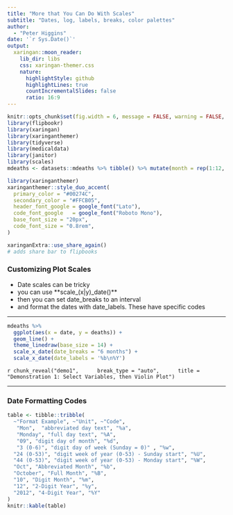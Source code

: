 ```yaml
---
title: "More that You Can Do With Scales"
subtitle: "Dates, log, labels, breaks, color palettes"  
author: 
  - "Peter Higgins"
date: '`r Sys.Date()`'
output:
  xaringan::moon_reader:
    lib_dir: libs
    css: xaringan-themer.css
    nature:
      highlightStyle: github
      highlightLines: true
      countIncrementalSlides: false
      ratio: 16:9
---
```


```r
knitr::opts_chunk$set(fig.width = 6, message = FALSE, warning = FALSE, comment = "", cache = FALSE, fig.retina = 3)
library(flipbookr)
library(xaringan)
library(xaringanthemer)
library(tidyverse)
library(medicaldata)
library(janitor)
library(scales)
mdeaths <- datasets::mdeaths %>% tibble() %>% mutate(month = rep(1:12, 6), year = c(rep(1974,12), rep(1975,12), rep(1976,12), rep(1977,12), rep(1978,12), rep(1979,12))) %>% purrr::set_names(c('deaths', 'month', 'year')) %>% mutate(day = 1) %>% mutate(date = lubridate::dmy(paste(day, month, year, sep = "-")))
```

```r
library(xaringanthemer)
xaringanthemer::style_duo_accent(
  primary_color = "#00274C",
  secondary_color = "#FFCB05",
  header_font_google = google_font("Lato"),
  code_font_google   = google_font("Roboto Mono"),
  base_font_size = "20px",
  code_font_size = "0.8rem",
)
```

```r
xaringanExtra::use_share_again()
# adds share bar to flipbooks
```

### Customizing Plot Scales

- Date scales can be tricky
- you can use **scale_(x|y)_date()**
- then you can set date_breaks to an interval
- and format the dates with date_labels. These have specific codes

---

```r
mdeaths %>% 
  ggplot(aes(x = date, y = deaths)) +
  geom_line() +
  theme_linedraw(base_size = 14) +
  scale_x_date(date_breaks = "6 months") +
  scale_x_date(date_labels = '%b\n%Y')
```

`r chunk_reveal("demo1", 
    break_type = "auto", 
    title = "Demonstration 1: Select Variables, then Violin Plot")`

---

### Date Formatting Codes


```r
table <- tibble::tribble(
  ~"Format Example", ~"Unit", ~"Code", 
   "Mon",  "abbreviated day text", "%a", 
   "Monday", "full day text", "%A",
   "09", "digit day of month", "%d",
   "3 (0-6)", "digit day of week (Sunday = 0)" , "%w",
  "24 (0-53)", "digit week of year (0-53) - Sunday start", "%U",
  "44 (0-53)", "digit week of year (0-53) - Monday start", "%W",
  "Oct", "Abbreviated Month", "%b",
  "October", "Full Month", "%B",
  "10", "Digit Month", "%m",
  "12", "2-Digit Year", "%y",
  "2012", "4-Digit Year", "%Y"
)
knitr::kable(table)
```

